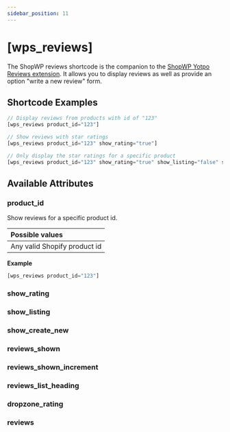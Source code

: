 ```yaml
---
sidebar_position: 11
---
```


# [wps_reviews]

The ShopWP reviews shortcode is the companion to the [ShopWP Yotpo Reviews extension](https://wpshop.io/extensions/yotpo-product-reviews/). It allows you to display reviews as well as provide an option "write a new review" form.

## Shortcode Examples

```js
// Display reviews from products with id of "123"
[wps_reviews product_id="123"]

// Show reviews with star ratings
[wps_reviews product_id="123" show_rating="true"]

// Only display the star ratings for a specific product
[wps_reviews product_id="123" show_rating="true" show_listing="false" show_create_new="false"]
```

## Available Attributes

### product_id

Show reviews for a specific product id.

| Possible values              |
| :--------------------------- |
| Any valid Shopify product id |

**Example**

```js
[wps_reviews product_id="123"]
```

### show_rating

### show_listing

### show_create_new

### reviews_shown

### reviews_shown_increment

### reviews_list_heading

### dropzone_rating

### reviews
